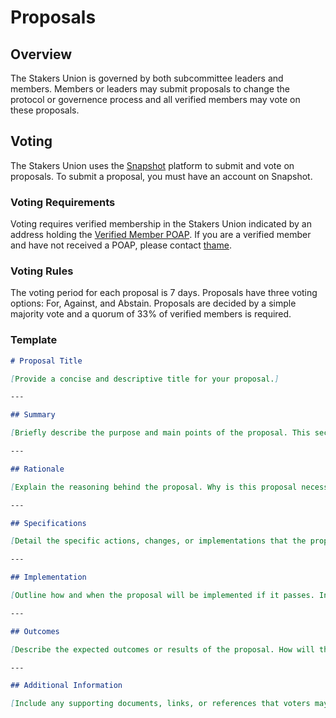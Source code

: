 # Proposals

## Overview

The Stakers Union is governed by both subcommittee leaders and members. Members or leaders may submit proposals to change the protocol or governence process and all verified members may vote on these proposals.

## Voting

The Stakers Union uses the [Snapshot](https://vote.stakersunion.com/) platform to submit and vote on proposals. To submit a proposal, you must have an account on Snapshot.

### Voting Requirements

Voting requires verified membership in the Stakers Union indicated by an address holding the [Verified Member POAP](https://collectors.poap.xyz/drop/175498). If you are a verified member and have not received a POAP, please contact [thame](mailto:thame@stakersunion.com?subject=Verified%20POAP&body=I%20am%20a%20verified%20member%20but%20have%20not%20received%20a%20verified%20POAP%20mint%20link.%20My%20Stakers%20Union%20Profile%20is%20up-to-date.).

### Voting Rules

The voting period for each proposal is 7 days. Proposals have three voting options: For, Against, and Abstain. Proposals are decided by a simple majority vote and a quorum of 33% of verified members is required.

### Template

```md copy
# Proposal Title

[Provide a concise and descriptive title for your proposal.]

---

## Summary

[Briefly describe the purpose and main points of the proposal. This section should be easy to understand at a glance.]

---

## Rationale

[Explain the reasoning behind the proposal. Why is this proposal necessary or beneficial for the Stakers Union? Include any relevant background information.]

---

## Specifications

[Detail the specific actions, changes, or implementations that the proposal entails. Include any relevant technical details, timelines, or steps required.]

---

## Implementation

[Outline how and when the proposal will be implemented if it passes. Include any milestones, responsible subcommittees, or resources needed.]

---

## Outcomes

[Describe the expected outcomes or results of the proposal. How will the Stakers Union and its members benefit from this proposal?]

---

## Additional Information

[Include any supporting documents, links, or references that voters may need to make an informed decision.]
```
